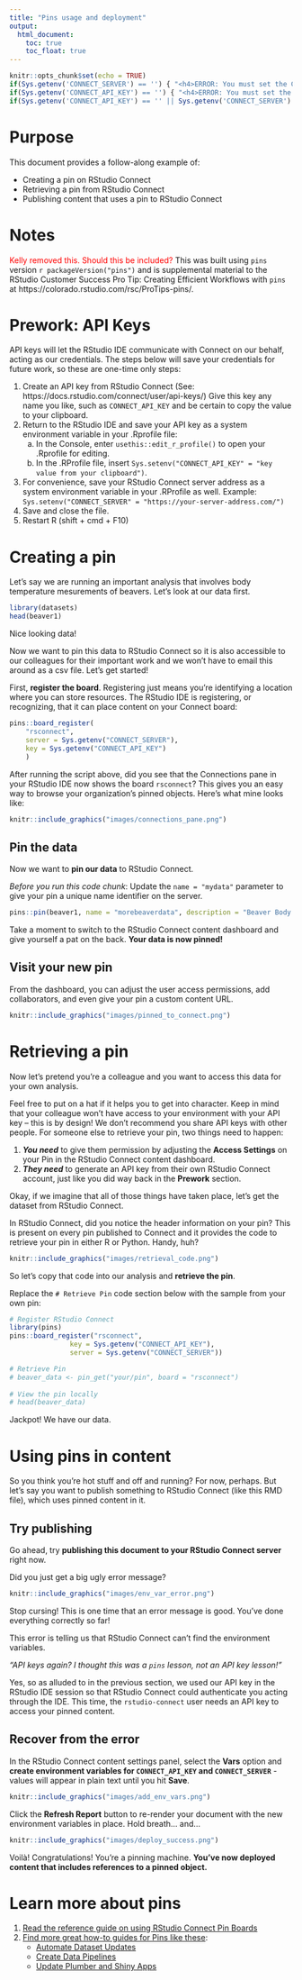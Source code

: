 ```yaml
---
title: "Pins usage and deployment"
output:
  html_document:
    toc: true
    toc_float: true
---
```


```r
knitr::opts_chunk$set(echo = TRUE)
if(Sys.getenv('CONNECT_SERVER') == '') { "<h4>ERROR: You must set the CONNECT_SERVER environment variable</h4>\n" }
if(Sys.getenv('CONNECT_API_KEY') == '') { "<h4>ERROR: You must set the CONNECT_API_KEY environment variable</h4>\n" }
if(Sys.getenv('CONNECT_API_KEY') == '' || Sys.getenv('CONNECT_SERVER') == '') { knitr::knit_exit() }
```

# Purpose
This document provides a follow-along example of:  

* Creating a pin on RStudio Connect 
* Retrieving a pin from RStudio Connect 
* Publishing content that uses a pin to RStudio Connect  


# Notes 
<span style="color: red;">Kelly removed this. Should this be included?</span>
This was built using `pins` version `r packageVersion("pins")` and is supplemental material to the RStudio Customer Success Pro Tip: Creating Efficient Workflows with `pins` at https://colorado.rstudio.com/rsc/ProTips-pins/. 

# Prework: API Keys    
API keys will let the RStudio IDE communicate with Connect on our behalf, acting as our credentials.  The steps below will save your credentials for future work, so these are one-time only steps:  

1. Create an API key from RStudio Connect (See: https://docs.rstudio.com/connect/user/api-keys/) Give this key any name you like, such as `CONNECT_API_KEY` and be certain to copy the value to your clipboard. 
1. Return to the RStudio IDE and save your API key as a system environment variable in your .Rprofile file:  
    a. In the Console, enter `usethis::edit_r_profile()` to open your .Rprofile for editing.
    a. In the .RProfile file, insert `Sys.setenv("CONNECT_API_KEY" = "key value from your clipboard")`.
1. For convenience, save your RStudio Connect server address as a system environment variable in your .RProfile as well. Example: `Sys.setenv("CONNECT_SERVER" = "https://your-server-address.com/")`
1. Save and close the file. 
1. Restart R (shift + cmd + F10)

# Creating a pin
Let's say we are running an important analysis that involves body temperature mesurements of beavers. Let's look at our data first.  

```r
library(datasets)
head(beaver1)
```

Nice looking data!

Now we want to pin this data to RStudio Connect so it is also accessible to our colleagues for their important work and we won't have to email this around as a csv file.  Let's get started!

First, **register the board**.  Registering just means you're identifying a location where you can store resources.  The RStudio IDE is registering, or recognizing, that it can place content on your Connect board:
```r
pins::board_register(
    "rsconnect", 
    server = Sys.getenv("CONNECT_SERVER"),  
    key = Sys.getenv("CONNECT_API_KEY")
    )
```

After running the script above, did you see that the Connections pane in your RStudio IDE now shows the board `rsconnect`?  This gives you an easy way to browse your organization's pinned objects.  Here's what mine looks like:  
  
```r
knitr::include_graphics("images/connections_pane.png")
```
  
## Pin the data
 
Now we want to **pin our data** to RStudio Connect. 

_Before you run this code chunk_: Update the `name = "mydata"` parameter to give your pin a unique name identifier on the server.

```r
pins::pin(beaver1, name = "morebeaverdata", description = "Beaver Body Temperature Measurements", board = "rsconnect")

```

Take a moment to switch to the RStudio Connect content dashboard and give yourself a pat on the back. **Your data is now pinned!**

## Visit your new pin

From the dashboard, you can adjust the user access permissions, add collaborators, and even give your pin a custom content URL.

```r
knitr::include_graphics("images/pinned_to_connect.png")
```

# Retrieving a pin  
Now let's pretend you're a colleague and you want to access this data for your own analysis.  

Feel free to put on a hat if it helps you to get into character. Keep in mind that your colleague won't have access to your environment with your API key -- this is by design! We don't recommend you share API keys with other people. For someone else to retrieve your pin, two things need to happen:

1. **_You need_** to give them permission by adjusting the **Access Settings** on your Pin in the RStudio Connect content dashboard.
2. **_They need_** to generate an API key from their own RStudio Connect account, just like you did way back in the **Prework** section. 
  
Okay, if we imagine that all of those things have taken place, let's get the dataset from RStudio Connect. 

In RStudio Connect, did you notice the header information on your pin?  This is present on every pin published to Connect and it provides the code to retrieve your pin in either R or Python.  Handy, huh?  

```r
knitr::include_graphics("images/retrieval_code.png")
```

So let's copy that code into our analysis and **retrieve the pin**. 

Replace the `# Retrieve Pin` code section below with the sample from your own pin:

```r
# Register RStudio Connect
library(pins)
pins::board_register("rsconnect",
               key = Sys.getenv("CONNECT_API_KEY"),
               server = Sys.getenv("CONNECT_SERVER"))

# Retrieve Pin
# beaver_data <- pin_get("your/pin", board = "rsconnect")
  
# View the pin locally
# head(beaver_data)
```

Jackpot! We have our data.

# Using pins in content 

So you think you're hot stuff and off and running?  For now, perhaps.  But let's say you want to publish something to RStudio Connect (like this RMD file), which uses pinned content in it.

## Try publishing

Go ahead, try **publishing this document to your RStudio Connect server** right now. 

Did you just get a big ugly error message?  

```r
knitr::include_graphics("images/env_var_error.png")
```

Stop cursing! This is one time that an error message is good. You've done everything correctly so far! 

This error is telling us that RStudio Connect can't find the environment variables. 

*"API keys again? I thought this was a `pins` lesson, not an API key lesson!"*  

Yes, so as alluded to in the previous section, we used our API key in the RStudio IDE session so that RStudio Connect could authenticate you acting through the IDE. This time, the `rstudio-connect` user needs an API key to access your pinned content.   

## Recover from the error

In the RStudio Connect content settings panel, select the **Vars** option and **create environment variables for `CONNECT_API_KEY` and `CONNECT_SERVER`** - values will appear in plain text until you hit **Save**.

```r
knitr::include_graphics("images/add_env_vars.png")
```
  
Click the **Refresh Report** button to re-render your document with the new environment variables in place.  Hold breath... and... 

```r
knitr::include_graphics("images/deploy_success.png")
```

Voilà!  Congratulations!  You're a pinning machine. **You've now deployed content that includes references to a pinned object.**

# Learn more about pins 

1. [Read the reference guide on using RStudio Connect Pin Boards](http://pins.rstudio.com/articles/boards-rsconnect.html)
2. [Find more great how-to guides for Pins like these](http://pins.rstudio.com/articles/use-cases.html):  
    - [Automate Dataset Updates](http://pins.rstudio.com/articles/use-cases/automate-dataset-updates.html)
    - [Create Data Pipelines](http://pins.rstudio.com/articles/use-cases/create-data-pipelines.html)
    - [Update Plumber and Shiny Apps](http://pins.rstudio.com/articles/use-cases/update-plumber-and-shiny-apps.html)